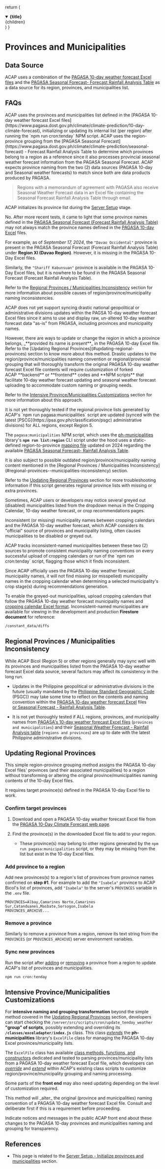 
  return (
    <details
      open={open}
      className="last-of-type:mb-0 rounded-lg bg-neutral-50 dark:bg-neutral-800 p-2 mt-4"
    >
      <summary>
        <strong className="text-md">{title}</strong>
      </summary>
      <div className="nx-p-2">{children}</div>
    </details>
  )
}

# Provinces and Municipalities

## Data Source

ACAP uses a combination of the [PAGASA 10-day weather forecast Excel files](https://www.pagasa.dost.gov.ph/climate/climate-prediction/10-day-climate-forecast) and the [PAGASA Seasonal Forecast- Forecast Rainfall Analysis Table](https://www.pagasa.dost.gov.ph/climate/climate-prediction/seasonal-forecast) as a data source for its region, provinces, and municipalities list.

## FAQs

<FAQBox title="Where does ACAP source its provinces and municipalities list?">
ACAP uses the provinces and municipalities list defined in the [PAGASA 10-day weather forecast Excel files](https://www.pagasa.dost.gov.ph/climate/climate-prediction/10-day-climate-forecast), initializing or updating its internal list (per region) after running the `npm run cron:tenday` NPM script.
</FAQBox>

<FAQBox title="The PAGASA 10-day weather forecast Excel files do not have region names. How does ACAP know which provinces belong to a region?">
ACAP uses the region-province grouping from the [PAGASA Seasonal Forecast](https://www.pagasa.dost.gov.ph/climate/climate-prediction/seasonal-forecast) - Forecast Rainfall Analysis Table to determine which provinces belong to a region as a reference since it also processes provincial seasonal weather forecast information from the PAGASA Seasonal Forecast. ACAP expects province naming from the two (2) data sources (PAGASA 10-day and Seasonal weather forecasts) to match since both are data products produced by PAGASA.

> Regions with a memorandum of agreement with PAGASA also receive Seasonal Weather Forecast data in an Excel file containing the Seasonal Forecast Rainfall Analysis Table through email.

ACAP initializes its province list during the [Server Setup](/installation/server-setup/#initialize-provinces-and-municipalities) stage.
</FAQBox>

<FAQBox title="Do province names from the PAGASA Seasonal Forecast data always match with the province names in the PAGASA 10-day Excel files?">
No. After more recent tests, it came to light that some province names defined in the <u>PAGASA Seasonal Forecast (Forecast Rainfall Analysis Table)</u> may not always match the province names defined in the <u>PAGASA 10-day Excel</u> files.

For example, as of _September 17, 2024_, the `"Davao Occidental"` province is present in the PAGASA Seasonal Forecast (Forecast Rainfall Analysis Table) under **Region XI (Davao Region)**. However, it is missing in the PAGASA 10-Day Excel files.

Similarly, the `"Shariff Kabunsuan"` province is available in the PAGASA 10-Day Excel files, but it is nowhere to be found in the PAGASA Seasonal Forecast (Forecast Rainfall Analysis Table).

Refer to the [Regional Provinces / Municipalities Inconsistency](#regional-provinces--municipalities-inconsistency) section for more information about possible causes of region/province/municipality naming inconsistencies.
</FAQBox>

<FAQBox title="How should ACAP approach inconsistent region/province/municipality naming conventions from the PAGASA 10-Day and Seasonal data?">

ACAP does not yet support syncing drastic national geopolitical or administrative divisions updates within the PAGSA 10-day weather forecast Excel files since it aims to use and display raw, un-altered 10-day weather forecast data "as-is" from PAGASA, including provinces and municipality names.

<Callout>
However, there are ways to update or change the region in which a province belongs, _**provided its name is present**_ in the PAGASA 10-day Excel file. Refer to the [Updating Regional Provinces](#updating-regional-provinces) section to know more about this method.
</Callout>

<Callout type="warning">
Drastic updates to the region/province/municipalities naming convention or regional/provincial grouping that will thoroughly transform the original PAGASA 10-day weather forecast Excel file contents will require customization of forked ACAP **backend** or **frontend** codes and **NPM scripts** that facilitate 10-day weather forecast updating and seasonal weather forecast uploading to accommodate custom naming or grouping needs.

Refer to the [Intensive Province/Municipalities Customizations](#intensive-provincemunicipalities-customizations) section for more information about this approach.
</Callout>
</FAQBox>

<FAQBox title="Are the regional province lists generated by the 'npm run pagasa:municipalities' script updated?">
It is not yet thoroughly tested if the regional province lists generated by ACAP's `npm run pagasa:municipalities` script are updated (synced with the latest [PSCG](https://psa.gov.ph/classification/psgc) administrative divisions) for ALL regions, except Region 5.

The `pagasa:municipalities` NPM script, which uses the [ph-municipalities](https://www.npmjs.com/package/ph-municipalities) library's **`npm run list:region`** CLI script under the hood uses a static-defined region-to-province [mapping file](https://github.com/ciatph/ph-municipalities/blob/dev/app/config/regions.json) updated on 2024 regarding the available [PAGASA Seasonal Forecast- Rainfall Analysis Table](https://www.pagasa.dost.gov.ph/climate/climate-prediction/seasonal-forecast).

<Callout type="warning">
It is also subject to possible outdated region/province/municipality naming content mentioned in the [Regional Provinces / Municipalities Inconsistency](#regional-provinces--municipalities-inconsistency) section.
</Callout>

Refer to the [Updating Regional Provinces](#updating-regional-provinces) section for more troubleshooting information if this script generates regional province lists with missing or extra provinces.
</FAQBox>

<FAQBox title="Why are some municipalities greyed out (disabled) from dropdown lists?">
Sometimes, ACAP users or developers may notice several greyed out (disabled) municipalities listed from the dropdown menus in the Cropping Calendar, 10-day weather forecast, or crop recommendations pages.

Inconsistent (or missing) municipality names between cropping calendars and the PAGASA 10-day weather forecast, which ACAP considers its "official" source of provinces and municipality listing, often causes municipalities to be disabled or greyed out.

<Callout>
ACAP tracks inconsistent-named municipalities between these two (2) sources to promote consistent municipality naming conventions on every successful upload of cropping calendars or run of the `npm run cron:tenday` script, flagging those which it finds inconsistent.

Since ACAP officially uses the PAGASA 10-day weather forecast municipality names, it will not find missing (or misspelled) municipality names in the cropping calendar when determining a selected municipality's crop stage(s) during recommendations generation.
</Callout>

To enable the greyed-out municipalities, upload cropping calendars that follow the PAGASA 10-day weather forecast municipality names and [cropping calendar Excel format](/post-installation/cropping-calendar/calendar-v2/#data-format). Inconsistent-named municipalities are available for viewing in the development and production **Firestore document** for reference:

```bash copy
/constant_data/diffs
```
</FAQBox>

## Regional Provinces / Municipalities Inconsistency

While ACAP Bicol (Region 5) or other regions generally may sync well with its provinces and municipalities listed from the PAGASA 10-day weather forecast Excel data source, several factors may affect its consistency in the long run.

- Updates in the Philippine geopolitical or administrative divisions in the future (usually mandated by the [Philippine Standard Geographic Code](https://psa.gov.ph/classification/psgc) (PSGC)) may take some time to reflect on the contents and naming convention within the <u>PAGASA 10-day weather forecast Excel</u> files <u>or Seasonal Forecast - Rainfall Analysis Table</u>.

- It is not yet thoroughly tested if ALL regions, provinces, and municipality names from <u>PAGASA's 10-day weather forecast Excel files</u> (`provinces and municipalities`) and their <u>Seasonal Weather Forecast - Rainfall Analysis table</u> (`regions and provinces`) are up to date with the latest Philippine administrative divisions.

## Updating Regional Provinces

This simple region-province grouping method assigns the PAGASA 10-day Excel files' provinces (and their associated municipalities) to a region without transforming or altering the original province/municipalities naming contents of the 10-day Excel files.

<Callout type="warning">
It requires target province(s) defined in the PAGASA 10-day Excel file to work.
</Callout>

<Steps>

### Confirm target provinces

1. Download and open a PAGASA 10-day weather forecast Excel file from the [PAGASA 10-Day Climate Forecast web page](https://www.pagasa.dost.gov.ph/climate/climate-prediction/10-day-climate-forecast).

2. Find the province(s) in the downloaded Excel file to add to your region.
   - These province(s) may belong to other regions generated by the `npm run pagasa:municipalities` script, or they may be missing from the list but exist in the 10-day Excel files.

### Add province to a region

Add new provinces(s) to a region's list of provinces from province names confirmed on **step #1**. For example to add the `"Isabela"` province to ACAP Bicol's list of provinces, add `"Isabela"` to the server's `PROVINCES` variable in the `.env` file.

```env copy
PROVINCES=Albay,Camarines Norte,Camarines Sur,Catanduanes,Masbate,Sorsogon,Isabela
PROVINCES_ARCHIVE...
```

### Remove a province

Similarly to remove a province from a region, remove its text string from the `PROVINCES` (or `PROVINCES_ARCHIVE`) server environment variables.

### Sync new provinces

Run the script after [adding](#add-province-to-a-region) or [removing](#remove-a-province) a province from a region to update ACAP's list of provinces and municipalities.

```bash copy
npm run cron:tenday
```
</Steps>

## Intensive Province/Municipalities Customizations

For **intensive naming and grouping transformation** beyond the simple method covered in the [Updating Regional Provinces](#updating-regional-provinces) section, developers can start checking the `/server/src/scripts/cron/update_tenday_weather` **"group" of scripts**, possibly extending and overriding its **`/classes/exceladapter/index.js`** class. This class [_extends_](https://javascript.info/class-inheritance#the-extends-keyword) the **ph-municipalities** library's `ExcelFile` class for managing the PAGASA 10-day Excel provinces/municipality lists.

The `ExcelFile` class has available [class methods, functions, and constructors](https://ciatph.github.io/ph-municipalities/ExcelFile.html) dedicated and tested to parsing provinces/municipality lists from a PAGASA 10-day weather forecast Excel file, which developers can [_override_](https://javascript.info/class-inheritance#overriding-a-method) and [_extend_](https://developer.mozilla.org/en-US/docs/Web/JavaScript/Reference/Classes/extends) within ACAP's existing class scripts to customize region/province/municipality grouping and naming processing.

Some parts of the **front end** may also need updating depending on the level of customization required.

<Callout type="warning">
This method will _alter_ the original (province and municipalities) naming convention of a PAGASA 10-day weather forecast Excel file. Consult and deliberate first if this is a requirement before proceeding.

Indicate notices and messages in the public ACAP front end about these changes to the PAGASA 10-day provinces and municipalities naming and grouping for transparency.
</Callout>

## References

- This page is related to the [Server Setup - Initialize provinces and municipalities](/installation/server-setup/#initialize-provinces-and-municipalities) section.